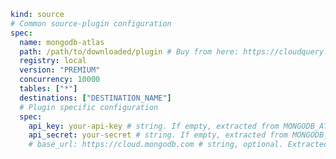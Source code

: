 ```yaml copy
kind: source
# Common source-plugin configuration
spec:
  name: mongodb-atlas
  path: /path/to/downloaded/plugin # Buy from here: https://cloudquery.io/integrations/mongodb-atlas
  registry: local
  version: "PREMIUM"
  concurrency: 10000
  tables: ["*"]
  destinations: ["DESTINATION_NAME"]
  # Plugin specific configuration
  spec:
    api_key: your-api-key # string. If empty, extracted from MONGODB_ATLAS_PUBLIC_KEY
    api_secret: your-secret # string. If empty, extracted from MONGODB_ATLAS_PRIVATE_KEY
    # base_url: https://cloud.mongodb.com # string, optional. Extracted from MONGODB_ATLAS_URL. Default: https://cloud.mongodb.com
```